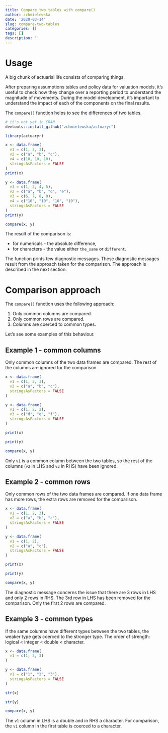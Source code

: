 ```yaml
---
title: Compare two tables with compare()
author: zchmielewska
date: '2020-03-14'
slug: compare-two-tables
categories: []
tags: []
description: ''
---
```


# Usage

A big chunk of actuarial life consists of comparing things.

After preparing assumptions tables and policy data for valuation models,
it's useful to check how they change over a reporting period 
to understand the magnitude of movements.
During the model development, it's important to understand the impact
of each of the components on the final results.

The `compare()` function helps to see the differences of two tables.


```r
# it's not yet in CRAN
devtools::install_github("zchmielewska/actuaryr")
```

```r
library(actuaryr)
```

```r
x <- data.frame(
  v1 = c(1, 2, 3),
  v2 = c("a", "b", "c"),
  v4 = c(10, 10, 10),
  stringsAsFactors = FALSE
)
print(x)
```

```r
y <- data.frame(
  v1 = c(1, 2, 4, 5),
  v2 = c("a", "b", "d", "e"),
  v3 = c(6, 7, 8, 9),
  v4 = c("10", "10", "10", "10"),
  stringsAsFactors = FALSE
)
print(y)
```

```r
compare(x, y)
```

The result of the comparison is:

* for numericals - the absolute difference,
* for characters - the value either `the_same` or `different`.

The function prints few diagnostic messages. 
These diagnostic messages result from the approach taken for the comparison. 
The approach is described in the next section.

# Comparison approach

The `compare()` function uses the following approach:

1. Only common columns are compared. 
2. Only common rows are compared. 
3. Columns are coerced to common types.

Let's see some examples of this behaviour.

## Example 1 - common columns

Only common columns of the two data frames are compared. 
The rest of the columns are ignored for the comparison.

```r
x <- data.frame(
  v1 = c(1, 2, 3),
  v2 = c("a", "b", "c"),
  stringsAsFactors = FALSE
)

y <- data.frame(
  v1 = c(1, 2, 2),
  v3 = c("d", "e", "f"),
  stringsAsFactors = FALSE
)
```

```r
print(x)
```

```r
print(y)
```

```r
compare(x, y)
```

Only `v1` is a common column between the two tables, 
so the rest of the columns (`v2` in LHS and `v3` in RHS) have been ignored.

## Example 2 - common rows

Only common rows of the two data frames are compared. 
If one data frame has more rows, the extra rows are removed for the comparison.

```r
x <- data.frame(
  v1 = c(1, 2, 3),
  v2 = c("a", "b", "c"),
  stringsAsFactors = FALSE
)

y <- data.frame(
  v1 = c(1, 2),
  v2 = c("a", "c"),
  stringsAsFactors = FALSE
)
```

```r
print(x)
```

```r
print(y)
```

```r
compare(x, y)
```

The diagnostic message concerns the issue that 
there are 3 rows in LHS and only 2 rows in RHS.
The 3rd row in LHS has been removed for the comparison.
Only the first 2 rows are compared.

## Example 3 - common types

If the same columns have different types between the two tables, 
the weaker type gets coerced to the stronger type. 
The order of strength: logical < integer < double < character.

```r
x <- data.frame(
  v1 = c(1, 2, 3)
)

y <- data.frame(
  v1 = c("1", "2", "3"),
  stringsAsFactors = FALSE
)
```

```r
str(x)
```

```r
str(y)
```

```r
compare(x, y)
```

The `v1` column in LHS is a double and in RHS a character.
For comparison, the `v1` column in the first table is coerced to a character.
